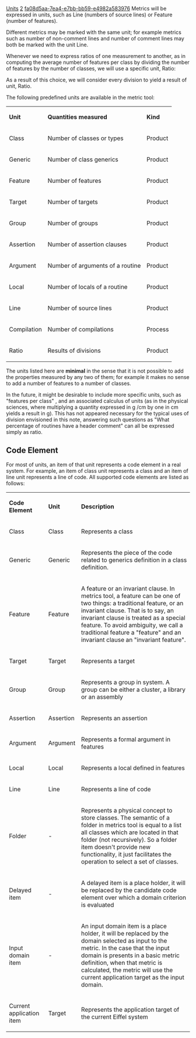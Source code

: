 [[Property:title|Units]]
[[Property:weight|2]]
[[Property:uuid|fa08d5aa-7ea4-e7bb-bb59-e4982a583976]]
Metrics will be expressed in units, such as Line (numbers of source lines) or Feature (number of features).

{{rule|name=Unit rule|text=The definition of any metric must specify an associated unit. }}


Different metrics may be marked with the same unit; for example metrics such as number of non-comment lines and number of comment lines may both be marked with the unit Line.

Whenever we need to express ratios of one measurement to another, as in computing the average number of features per class by dividing the number of features by the number of classes, we will use a specific unit, Ratio:

{{definition|Ratio unit|The name Ratio denotes a predefined unit, whose values are arbitrary real numbers, expressed either as numbers or in percentage style (as in 35.3%). }}

As a result of this choice, we will consider every division to yield a result of unit, Ratio. 

The following predefined units are available in the metric tool:
{| 
|- 
| '''Unit'''
| '''Quantities measured'''
| '''Kind'''
|- 
| Class
| Number of classes or types 
| Product
|- 
| Generic
| Number of class generics 
| Product
|- 
| Feature
| Number of features 
| Product
|- 
| Target
| Number of targets
| Product
|- 
| Group
| Number of groups
| Product
|- 
| Assertion
| Number of assertion clauses
| Product
|- 
| Argument
| Number of arguments of a routine
| Product
|- 
| Local
| Number of locals of a routine
| Product
|- 
| Line
| Number of source lines 
| Product
|- 
| Compilation
| Number of compilations 
| Process
|- 
| Ratio
| Results of divisions 
| Product
|}

The units listed here are '''minimal''' in the sense that it is not possible to add the properties measured by any two of them; for example it makes no sense to add a number of features to a number of classes. 

In the future, it might be desirable to include more specific units, such as "features per class" , and an associated calculus of units (as in the physical sciences, where multiplying a quantity expressed in g /cm by one in cm yields a result in g). This has not appeared necessary for the typical uses of division envisioned in this note, answering such questions as "What percentage of routines have a header comment" can all be expressed simply as ratio.

==Code Element==

For most of units, an item of that unit represents a code element in a real system. For example, an item of class unit represents a class and an item of line unit represents a line of code. All supported code elements are listed as follows:
{| 
|- 
| '''Code Element'''
| '''Unit'''
| '''Description'''
|- 
| Class
| Class
| Represents a class
|- 
| Generic
| Generic
| Represents the piece of the code related to generics definition in a class definition.
|- 
| Feature
| Feature
| A feature or an invariant clause. In metrics tool, a feature can be one of two things: a traditional feature, or an invariant clause. That is to say, an invariant clause is treated as a special feature. To avoid ambiguity, we call a traditional feature a "feature" and an invariant clause an "invariant feature".
|- 
| Target
| Target
| Represents a target
|- 
| Group
| Group
| Represents a group in system. A group can be either a cluster, a library or an assembly
|- 
| Assertion
| Assertion
| Represents an assertion
|- 
| Argument
| Argument
| Represents a formal argument in features
|- 
| Local
| Local
| Represents a local defined in features
|- 
| Line
| Line
| Represents a line of code
|- 
| Folder
| -
| Represents a physical concept to store classes. The semantic of a folder in metrics tool is equal to a list all classes which are located in that folder (not recursively). So a folder item doesn't provide new functionality, it just facilitates the operation to select a set of classes.
|- 
| Delayed item
| -
| A delayed item is a place holder, it will be replaced by the candidate code element over which a domain criterion is evaluated
|- 
| Input domain item
| -
|  An input domain item is a place holder, it will be replaced by the domain selected as input to the metric. In the case that the input domain is presents in a basic metric definition, when that metric is calculated, the metric will use the current application target as the input domain.
|- 
| Current application item
| Target
| Represents the application target of the current Eiffel system
|}




